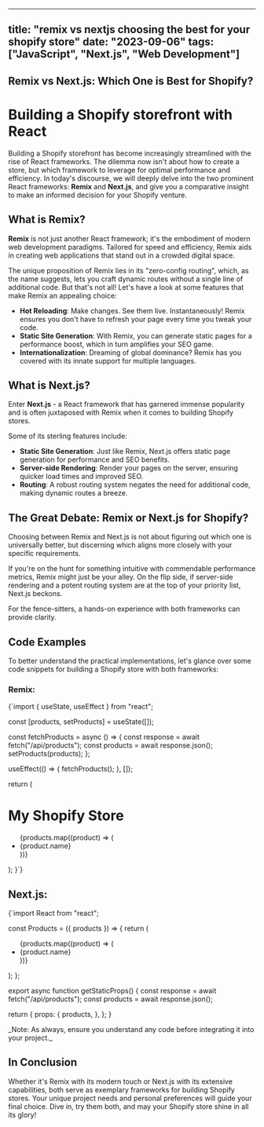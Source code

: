 


---
title: "remix vs nextjs choosing the best for your shopify store"
date: "2023-09-06"
tags: ["JavaScript", "Next.js", "Web Development"]
---


## Remix vs Next.js: Which One is Best for Shopify?




# Building a Shopify storefront with React

Building a Shopify storefront has become increasingly streamlined with the rise of React frameworks. The dilemma now isn't about how to create a store, but which framework to leverage for optimal performance and efficiency. In today's discourse, we will deeply delve into the two prominent React frameworks: **Remix** and **Next.js**, and give you a comparative insight to make an informed decision for your Shopify venture.

## What is Remix?

**Remix** is not just another React framework; it's the embodiment of modern web development paradigms. Tailored for speed and efficiency, Remix aids in creating web applications that stand out in a crowded digital space.

The unique proposition of Remix lies in its "zero-config routing", which, as the name suggests, lets you craft dynamic routes without a single line of additional code. But that's not all! Let's have a look at some features that make Remix an appealing choice:

- **Hot Reloading**: Make changes. See them live. Instantaneously! Remix ensures you don't have to refresh your page every time you tweak your code.
- **Static Site Generation**: With Remix, you can generate static pages for a performance boost, which in turn amplifies your SEO game.
- **Internationalization**: Dreaming of global dominance? Remix has you covered with its innate support for multiple languages.

## What is Next.js?

Enter **Next.js** - a React framework that has garnered immense popularity and is often juxtaposed with Remix when it comes to building Shopify stores.

Some of its sterling features include:

- **Static Site Generation**: Just like Remix, Next.js offers static page generation for performance and SEO benefits.
- **Server-side Rendering**: Render your pages on the server, ensuring quicker load times and improved SEO.
- **Routing**: A robust routing system negates the need for additional code, making dynamic routes a breeze.

## The Great Debate: Remix or Next.js for Shopify?

Choosing between Remix and Next.js is not about figuring out which one is universally better, but discerning which aligns more closely with your specific requirements.

If you're on the hunt for something intuitive with commendable performance metrics, Remix might just be your alley. On the flip side, if server-side rendering and a potent routing system are at the top of your priority list, Next.js beckons.

For the fence-sitters, a hands-on experience with both frameworks can provide clarity.

## Code Examples

To better understand the practical implementations, let's glance over some code snippets for building a Shopify store with both frameworks:

### Remix:

<CodeBlockWithCopy language='jsx'>

{`import { useState, useEffect } from "react";

  const [products, setProducts] = useState([]);

  const fetchProducts = async () => {
    const response = await fetch("/api/products");
    const products = await response.json();
    setProducts(products);
  };

  useEffect(() => {
    fetchProducts();
  }, []);

  return (
    <div>
      <h1>My Shopify Store</h1>
      <ul>
        {products.map((product) => (
          <li key={product.id}>{product.name}</li>
        ))}
      </ul>
    </div>
  );
}`}
</CodeBlockWithCopy>

## Next.js:
<CodeBlockWithCopy language='jsx'>
{`import React from "react";

const Products = ({ products }) => {
  return (
    <ul>
      {products.map((product) => (
        <li key={product.id}>{product.name}</li>
      ))}
    </ul>
  );
};

export async function getStaticProps() {
  const response = await fetch("/api/products");
  const products = await response.json();

  return {
    props: {
      products,
    },
  };
}

</CodeBlockWithCopy>
_Note: As always, ensure you understand any code before integrating it into your project._

## In Conclusion
Whether it's Remix with its modern touch or Next.js with its extensive capabilities, both serve as exemplary frameworks for building Shopify stores. Your unique project needs and personal preferences will guide your final choice. Dive in, try them both, and may your Shopify store shine in all its glory!